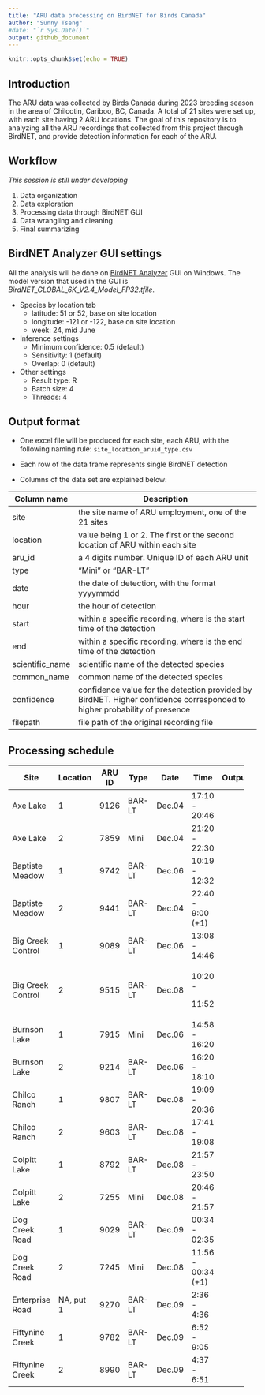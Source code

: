 ```yaml
---
title: "ARU data processing on BirdNET for Birds Canada"
author: "Sunny Tseng"
#date: "`r Sys.Date()`"
output: github_document
---
```


```r
knitr::opts_chunk$set(echo = TRUE)
```

## Introduction

The ARU data was collected by Birds Canada during 2023 breeding season in the area of Chilcotin, Cariboo, BC, Canada. A total of 21 sites were set up, with each site having 2 ARU locations. The goal of this repository is to analyzing all the ARU recordings that collected from this project through BirdNET, and provide detection information for each of the ARU.

## Workflow

*This session is still under developing*

1.  Data organization
2.  Data exploration
3.  Processing data through BirdNET GUI
4.  Data wrangling and cleaning
5.  Final summarizing

## BirdNET Analyzer GUI settings

All the analysis will be done on [BirdNET Analyzer](https://github.com/kahst/BirdNET-Analyzer) GUI on Windows. The model version that used in the GUI is *BirdNET_GLOBAL_6K_V2.4_Model_FP32.tfile*.

-   Species by location tab
    -   latitude: 51 or 52, base on site location
    -   longitude: -121 or -122, base on site location
    -   week: 24, mid June
-   Inference settings
    -   Minimum confidence: 0.5 (default)
    -   Sensitivity: 1 (default)
    -   Overlap: 0 (default)
-   Other settings
    -   Result type: R
    -   Batch size: 4
    -   Threads: 4

## Output format

-   One excel file will be produced for each site, each ARU, with the following naming rule: `site_location_aruid_type.csv`

-   Each row of the data frame represents single BirdNET detection

-   Columns of the data set are explained below:

+-----------------+--------------------------------------------------------------------------------------------------------------------------+
| Column name     | Description                                                                                                              |
+=================+==========================================================================================================================+
| site            | the site name of ARU employment, one of the 21 sites                                                                     |
+-----------------+--------------------------------------------------------------------------------------------------------------------------+
| location        | value being 1 or 2. The first or the second location of ARU within each site                                             |
+-----------------+--------------------------------------------------------------------------------------------------------------------------+
| aru_id          | a 4 digits number. Unique ID of each ARU unit                                                                            |
+-----------------+--------------------------------------------------------------------------------------------------------------------------+
| type            | "Mini" or "BAR-LT"                                                                                                       |
+-----------------+--------------------------------------------------------------------------------------------------------------------------+
| date            | the date of detection, with the format yyyymmdd                                                                          |
+-----------------+--------------------------------------------------------------------------------------------------------------------------+
| hour            | the hour of detection                                                                                                    |
+-----------------+--------------------------------------------------------------------------------------------------------------------------+
| start           | within a specific recording, where is the start time of the detection                                                    |
+-----------------+--------------------------------------------------------------------------------------------------------------------------+
| end             | within a specific recording, where is the end time of the detection                                                      |
+-----------------+--------------------------------------------------------------------------------------------------------------------------+
| scientific_name | scientific name of the detected species                                                                                  |
+-----------------+--------------------------------------------------------------------------------------------------------------------------+
| common_name     | common name of the detected species                                                                                      |
+-----------------+--------------------------------------------------------------------------------------------------------------------------+
| confidence      | confidence value for the detection provided by BirdNET. Higher confidence corresponded to higher probability of presence |
+-----------------+--------------------------------------------------------------------------------------------------------------------------+
| filepath        | file path of the original recording file                                                                                 |
+-----------------+--------------------------------------------------------------------------------------------------------------------------+

## Processing schedule

+-------------------+-----------+--------+--------+---------+--------------------+--------+--------------+
| Site              | Location  | ARU ID | Type   | Date    | Time               | Output | Note         |
+===================+===========+========+========+=========+====================+========+==============+
| Axe Lake          | 1         | 9126   | BAR-LT | Dec.04  | 17:10 - 20:46      |        | 3.5 hr       |
+-------------------+-----------+--------+--------+---------+--------------------+--------+--------------+
| Axe Lake          | 2         | 7859   | Mini   | Dec.04  | 21:20 - 22:30      |        | 1.5 hr       |
+-------------------+-----------+--------+--------+---------+--------------------+--------+--------------+
| Baptiste Meadow   | 1         | 9742   | BAR-LT | Dec.06  | 10:19 - 12:32      |        | 2 hr         |
+-------------------+-----------+--------+--------+---------+--------------------+--------+--------------+
| Baptiste Meadow   | 2         | 9441   | BAR-LT | Dec.04  | 22:40 - 9:00 (+1)  |        |              |
+-------------------+-----------+--------+--------+---------+--------------------+--------+--------------+
| Big Creek Control | 1         | 9089   | BAR-LT | Dec.06  | 13:08 - 14:46      |        | 1.5 hr       |
+-------------------+-----------+--------+--------+---------+--------------------+--------+--------------+
| Big Creek Control | 2         | 9515   | BAR-LT | Dec.08  | 10:20 -            |        | 1.5 hr       |
|                   |           |        |        |         |                    |        |              |
|                   |           |        |        |         | 11:52              |        |              |
+-------------------+-----------+--------+--------+---------+--------------------+--------+--------------+
| Burnson Lake      | 1         | 7915   | Mini   | Dec.06  | 14:58 - 16:20      |        | 1.5 hr       |
+-------------------+-----------+--------+--------+---------+--------------------+--------+--------------+
| Burnson Lake      | 2         | 9214   | BAR-LT | Dec.06  | 16:20 - 18:10      |        | 2 hr         |
+-------------------+-----------+--------+--------+---------+--------------------+--------+--------------+
| Chilco Ranch      | 1         | 9807   | BAR-LT | Dec.08  | 19:09 - 20:36      |        | Run in batch |
+-------------------+-----------+--------+--------+---------+--------------------+--------+--------------+
| Chilco Ranch      | 2         | 9603   | BAR-LT | Dec.08  | 17:41 - 19:08      |        |              |
+-------------------+-----------+--------+--------+---------+--------------------+--------+--------------+
| Colpitt Lake      | 1         | 8792   | BAR-LT | Dec.08  | 21:57 - 23:50      |        |              |
+-------------------+-----------+--------+--------+---------+--------------------+--------+--------------+
| Colpitt Lake      | 2         | 7255   | Mini   | Dec.08  | 20:46 - 21:57      |        |              |
+-------------------+-----------+--------+--------+---------+--------------------+--------+--------------+
| Dog Creek Road    | 1         | 9029   | BAR-LT | Dec.09  | 00:34 - 02:35      |        |              |
+-------------------+-----------+--------+--------+---------+--------------------+--------+--------------+
| Dog Creek Road    | 2         | 7245   | Mini   | Dec.08  | 11:56 - 00:34 (+1) |        |              |
+-------------------+-----------+--------+--------+---------+--------------------+--------+--------------+
| Enterprise Road   | NA, put 1 | 9270   | BAR-LT | Dec.09  | 2:36 - 4:36        |        |              |
+-------------------+-----------+--------+--------+---------+--------------------+--------+--------------+
| Fiftynine Creek   | 1         | 9782   | BAR-LT | Dec.09  | 6:52 - 9:05        |        |              |
+-------------------+-----------+--------+--------+---------+--------------------+--------+--------------+
| Fiftynine Creek   | 2         | 8990   | BAR-LT | Dec.09  | 4:37 - 6:51        |        |              |
+-------------------+-----------+--------+--------+---------+--------------------+--------+--------------+
